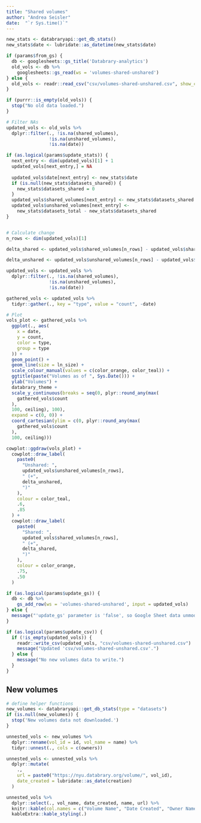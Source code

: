 ```yaml
---
title: "Shared volumes"
author: "Andrea Seisler"
date:  "`r Sys.time()`"
---
```



```r
new_stats <- databraryapi::get_db_stats()
new_stats$date <- lubridate::as_datetime(new_stats$date)
```

```r
if (params$from_gs) {
  db <- googlesheets::gs_title('Databrary-analytics')
  old_vols <- db %>%
    googlesheets::gs_read(ws = 'volumes-shared-unshared')
} else {
  old_vols <- readr::read_csv("csv/volumes-shared-unshared.csv", show_col_types = FALSE)
}

if (purrr::is_empty(old_vols)) {
  stop("No old data loaded.")
}
```

```r
# Filter NAs
updated_vols <- old_vols %>%
  dplyr::filter(., !is.na(shared_volumes),
                !is.na(unshared_volumes),
                !is.na(date))  

if (as.logical(params$update_stats)) {
  next_entry <- dim(updated_vols)[1] + 1
  updated_vols[next_entry,] = NA
  
  updated_vols$date[next_entry] <- new_stats$date
  if (is.null(new_stats$datasets_shared)) {
    new_stats$datasets_shared = 0
  }
  updated_vols$shared_volumes[next_entry] <- new_stats$datasets_shared
  updated_vols$unshared_volumes[next_entry] <- 
    new_stats$datasets_total - new_stats$datasets_shared
}


# Calculate change
n_rows <- dim(updated_vols)[1]

delta_shared <- updated_vols$shared_volumes[n_rows] - updated_vols$shared_volumes[n_rows - 1]

delta_unshared <- updated_vols$unshared_volumes[n_rows] - updated_vols$unshared_volumes[n_rows - 1]

updated_vols <- updated_vols %>%
  dplyr::filter(., !is.na(shared_volumes),
                !is.na(unshared_volumes),
                !is.na(date))

gathered_vols <- updated_vols %>%
  tidyr::gather(., key = "type", value = "count", -date)
```

```r
# Plot
vols_plot <- gathered_vols %>%
  ggplot(., aes(
    x = date,
    y = count,
    color = type,
    group = type
  )) +
  geom_point() +
  geom_line(size = ln_size) +
  scale_colour_manual(values = c(color_orange, color_teal)) +
  ggtitle(paste("Volumes as of ", Sys.Date())) +
  ylab("Volumes") +
  databrary_theme +
  scale_y_continuous(breaks = seq(0, plyr::round_any(max(
    gathered_vols$count
  ),
  100, ceiling), 100),
  expand = c(0, 0)) +
  coord_cartesian(ylim = c(0, plyr::round_any(max(
    gathered_vols$count
  ),
  100, ceiling)))

cowplot::ggdraw(vols_plot) +
  cowplot::draw_label(
    paste0(
      "Unshared: ",
      updated_vols$unshared_volumes[n_rows],
      " (+",
      delta_unshared,
      ")"
    ),
    colour = color_teal,
    .6,
    .85
  ) +
  cowplot::draw_label(
    paste0(
      "Shared: ",
      updated_vols$shared_volumes[n_rows],
      " (+",
      delta_shared,
      ")"
    ),
    colour = color_orange,
    .75,
    .50
  )
```


```r
if (as.logical(params$update_gs)) {
  db <- db %>%
    gs_add_row(ws = 'volumes-shared-unshared', input = updated_vols)
} else {
  message("'update_gs' parameter is 'false', so Google Sheet data unmodified.")
}
```

```r
if (as.logical(params$update_csv)) {
  if (!is_empty(updated_vols)) {
    readr::write_csv(updated_vols, "csv/volumes-shared-unshared.csv")
    message("Updated 'csv/volumes-shared-unshared.csv'.")    
  } else {
    message("No new volumes data to write.")
  }
}
```

## New volumes

```r
# define helper functions
new_volumes <- databraryapi::get_db_stats(type = "datasets")
if (is.null(new_volumes)) {
  stop('New volumes data not downloaded.')
}
```


```r
unnested_vols <- new_volumes %>%
  dplyr::rename(vol_id = id, vol_name = name) %>%
  tidyr::unnest(., cols = c(owners))
```

```r
unnested_vols <- unnested_vols %>%
  dplyr::mutate(
    .,
    url = paste0("https://nyu.databrary.org/volume/", vol_id),
    date_created = lubridate::as_date(creation)
  )
```

```r
unnested_vols %>%
  dplyr::select(., vol_name, date_created, name, url) %>%
  knitr::kable(col.names = c("Volume Name", "Date Created", "Owner Name", "Databrary URL"), "html") %>%
  kableExtra::kable_styling(.)
```

<!-- ## Shared volumes -->

<!-- ### Full volume -->

<!-- ### Overview only -->
